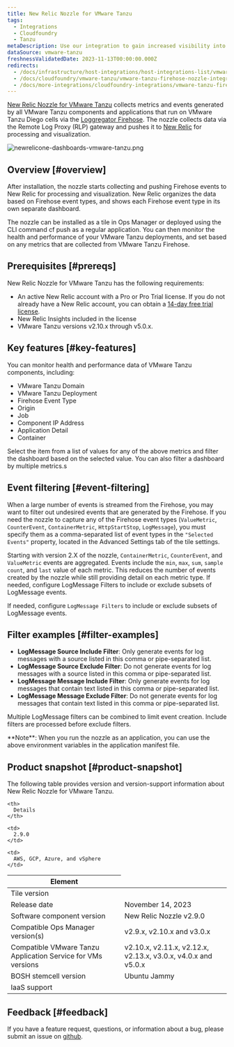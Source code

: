 ```yaml
---
title: New Relic Nozzle for VMware Tanzu
tags:
  - Integrations
  - Cloudfoundry
  - Tanzu
metaDescription: Use our integration to gain increased visibility into the performance of your VMware Tanzu environment.
dataSource: vmware-tanzu
freshnessValidatedDate: 2023-11-13T00:00:00.000Z
redirects:
  - /docs/infrastructure/host-integrations/host-integrations-list/vmware-tanzu-monitoring
  - /docs/cloudfoundry/vmware-tanzu/vmware-tanzu-firehose-nozzle-integration
  - /docs/more-integrations/cloudfoundry-integrations/vmware-tanzu-firehose-nozzle-integration
---
```




[New Relic Nozzle for VMware Tanzu](https://network.pivotal.io/products/nr-firehose-nozzle) collects metrics and events generated by all VMware Tanzu components and applications that run on VMware Tanzu Diego cells via the [Loggregator Firehose](https://docs.pivotal.io/pivotalcf/loggregator/index.html). The nozzle collects data via the Remote Log Proxy (RLP) gateway and pushes it to [New Relic](https://www.newrelic.com) for processing and visualization.

<img
  title="newrelicone-dashboards-vmware-tanzu.png"
  alt="newrelicone-dashboards-vmware-tanzu.png"
  src={infrastructureVmwareTanzuDashboard}
/>

## Overview [#overview]

After installation, the nozzle starts collecting and pushing Firehose events to New Relic for processing and visualization. New Relic organizes the data based on Firehose event types, and shows each Firehose event type in its own separate dashboard.

The nozzle can be installed as a tile in Ops Manager or deployed using the CLI command cf push as a regular application. You can then monitor the health and performance of your VMware Tanzu deployments, and set <InlinePopover type="alerts" /> based on any metrics that are collected from VMware Tanzu Firehose.

## Prerequisites [#prereqs]

New Relic Nozzle for VMware Tanzu has the following requirements:

* An active New Relic account with a Pro or Pro Trial license. If you do not already have a New Relic account, you can obtain a [14-day free trial license](http://newrelic.com/signup?funnel=pivotal-cloud-foundry&partner=Pivotal+Cloud+Foundry).
* New Relic Insights included in the license
* VMware Tanzu versions v2.10.x through v5.0.x. 

## Key features [#key-features]

You can monitor health and performance data of VMware Tanzu components, including:

* VMware Tanzu Domain
* VMware Tanzu Deployment
* Firehose Event Type
* Origin
* Job
* Component IP Address
* Application Detail
* Container

Select the item from a list of values for any of the above metrics and filter the dashboard based on the selected value. You can also filter a dashboard by multiple metrics.s

## Event filtering [#event-filtering]

When a large number of events is streamed from the Firehose, you may want to filter out undesired events that are generated by the Firehose. If you need the nozzle to capture any of the Firehose event types (`ValueMetric`, `CounterEvent`, `ContainerMetric`, `HttpStartStop`, `LogMessage`), you must specify them as a comma-separated list of event types in the `"Selected Events"` property, located in the Advanced Settings tab of the tile settings.

Starting with version 2.X of the nozzle, `ContainerMetric`, `CounterEvent`, and `ValueMetric` events are aggregated. Events include the `min`, `max`, `sum`, `sample count`, and `last` value of each metric. This reduces the number of events created by the nozzle while still providing detail on each metric type.
If needed, configure LogMessage Filters to include or exclude subsets of LogMessage events.

If needed, configure `LogMessage Filters` to include or exclude subsets of LogMessage events.

## Filter examples [#filter-examples]

* <DNT>**LogMessage Source Include Filter**</DNT>: Only generate events for log messages with a source listed in this comma or pipe-separated list.
* <DNT>**LogMessage Source Exclude Filter**</DNT>: Do not generate events for log messages with a source listed in this comma or pipe-separated list.
* <DNT>**LogMessage Message Include Filter**</DNT>: Only generate events for log messages that contain text listed in this comma or pipe-separated list.
* <DNT>**LogMessage Message Exclude Filter**</DNT>: Do not generate events for log messages that contain text listed in this comma or pipe-separated list.

Multiple LogMessage filters can be combined to limit event creation. Include filters are processed before exclude filters.

<Callout variant="important">
  <DNT>**Note**</DNT>: When you run the nozzle as an application, you can use the above environment variables in the application manifest file.
</Callout>

## Product snapshot [#product-snapshot]

The following table provides version and version-support information about New Relic Nozzle for VMware Tanzu.

<table>
  <thead>
  <tr>
    <th>
      Element
    </th>

    <th>
      Details
    </th>
  </tr>
  </thead>

  <tbody>
  <tr>
    <td>
      Tile version
    </td>

    <td>
      2.9.0
    </td>
  </tr>
  <tr>
    <td>
      Release date
    </td>
    <td>
      November 14, 2023
    </td>
  </tr>
  <tr>
    <td>
      Software component version
    </td>
    <td>
      New Relic Nozzle v2.9.0
    </td>
  </tr>
  <tr>
    <td>
      Compatible Ops Manager version(s)
    </td>
    <td>
      v2.9.x, v2.10.x and v3.0.x
    </td>
  </tr>
  <tr>
    <td>
      Compatible VMware Tanzu Application Service for VMs versions
    </td>
    <td>
      v2.10.x, v2.11.x, v2.12.x, v2.13.x, v3.0.x, v4.0.x and v5.0.x
    </td>
  </tr>
  <tr>
    <td>
      BOSH stemcell version
    </td>
    <td>
      Ubuntu Jammy
    </td>
  </tr>
  <tr>
    <td>
      IaaS support
    </td>

    <td>
      AWS, GCP, Azure, and vSphere
    </td>
  </tr>
  </tbody>
</table>

## Feedback [#feedback]

If you have a feature request, questions, or information about a bug, please submit an issue on [github](https://github.com/newrelic/newrelic-pcf-nozzle-tile/issues).
